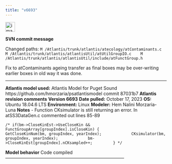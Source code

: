 ```yaml
---
title: "v6693"
---
```


<img width="30" alt="image" src="https://user-images.githubusercontent.com/11339490/272713181-58a7442b-f4df-4987-9afe-cb4702236a8f.jpg">

**SVN commit message** 

Changed paths:
`   M /Atlantis/trunk/atlantis/atecology/atContaminants.c
   M /Atlantis/trunk/atlantis/atlantisUtil/atUtilGroupIO.c
   M /Atlantis/trunk/atlantis/atlantisUtil/include/atFunctGroup.h `

Fix to atContaminants ageing transfer as final boxes may be over-writing earlier boxes in old way it was done.

--------------------------------------------------------------------------------

**Atlantis model used:** Atlantis Model for Puget Sound https://github.com/hmorzaria/psatlantismodel commit 87031b7
**Atlantis revision comments**
**Version 6693**
**Date pulled:** October 17, 2023
**OS:** Ubuntu 18.04.6 LTS
**Environment:** Linux
**Modeler:** Hem Nalini Morzaria-Luna
**Notes**
-   Function CKsimulator is still returning an error. In atSS3DataGen.c commented out lines 85-89

` /* if(bm->CloseKinEst->UseCloseKin && FunctGroupArray[groupIndex].isCloseKin) {
            GetCloseKinNum(bm, groupIndex, yearIndex);
            CKsimulator(bm, groupIndex, yearIndex);
            bm->CloseKinEst[groupIndex].nCKsampled++;
        } */`

**Model behavior**
Code compiled
--------------------------------------------------------------------------------

